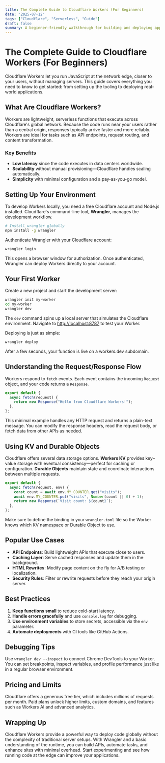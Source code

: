 ```yaml
---
title: The Complete Guide to Cloudflare Workers (For Beginners)
date: "2025-07-12"
tags: ["Cloudflare", "Serverless", "Guide"]
draft: false
summary: A beginner-friendly walkthrough for building and deploying applications with Cloudflare Workers, including setup, core concepts, and practical examples.
---
```


# The Complete Guide to Cloudflare Workers (For Beginners)

Cloudflare Workers let you run JavaScript at the network edge, closer to your users, without managing servers. This guide covers everything you need to know to get started: from setting up the tooling to deploying real-world applications.

## What Are Cloudflare Workers?

Workers are lightweight, serverless functions that execute across Cloudflare's global network. Because the code runs near your users rather than a central origin, responses typically arrive faster and more reliably. Workers are ideal for tasks such as API endpoints, request routing, and content transformation.

### Key Benefits

- **Low latency** since the code executes in data centers worldwide.
- **Scalability** without manual provisioning—Cloudflare handles scaling automatically.
- **Simplicity** with minimal configuration and a pay-as-you-go model.

## Setting Up Your Environment

To develop Workers locally, you need a free Cloudflare account and Node.js installed. Cloudflare's command-line tool, **Wrangler**, manages the development workflow.

```bash
# Install wrangler globally
npm install -g wrangler
```

Authenticate Wrangler with your Cloudflare account:

```bash
wrangler login
```

This opens a browser window for authorization. Once authenticated, Wrangler can deploy Workers directly to your account.

## Your First Worker

Create a new project and start the development server:

```bash
wrangler init my-worker
cd my-worker
wrangler dev
```

The `dev` command spins up a local server that simulates the Cloudflare environment. Navigate to <http://localhost:8787> to test your Worker.

Deploying is just as simple:

```bash
wrangler deploy
```

After a few seconds, your function is live on a workers.dev subdomain.

## Understanding the Request/Response Flow

Workers respond to `fetch` events. Each event contains the incoming `Request` object, and your code returns a `Response`.

```javascript
export default {
  async fetch(request) {
    return new Response("Hello from Cloudflare Workers!");
  },
};
```

This minimal example handles any HTTP request and returns a plain-text message. You can modify the response headers, read the request body, or fetch data from other APIs as needed.

## Using KV and Durable Objects

Cloudflare offers several data storage options. **Workers KV** provides key–value storage with eventual consistency—perfect for caching or configuration. **Durable Objects** maintain state and coordinate interactions between multiple requests.

```javascript
export default {
  async fetch(request, env) {
    const count = await env.MY_COUNTER.get("visits");
    await env.MY_COUNTER.put("visits", Number(count || 0) + 1);
    return new Response(`Visit count: ${count}`);
  },
};
```

Make sure to define the binding in your `wrangler.toml` file so the Worker knows which KV namespace or Durable Object to use.

## Popular Use Cases

- **API Endpoints**: Build lightweight APIs that execute close to users.
- **Caching Layer**: Serve cached responses and update them in the background.
- **HTML Rewrites**: Modify page content on the fly for A/B testing or localization.
- **Security Rules**: Filter or rewrite requests before they reach your origin server.

## Best Practices

1. **Keep functions small** to reduce cold-start latency.
2. **Handle errors gracefully** and use `console.log` for debugging.
3. **Use environment variables** to store secrets, accessible via the `env` parameter.
4. **Automate deployments** with CI tools like GitHub Actions.

## Debugging Tips

Use `wrangler dev --inspect` to connect Chrome DevTools to your Worker. You can set breakpoints, inspect variables, and profile performance just like in a regular browser environment.

## Pricing and Limits

Cloudflare offers a generous free tier, which includes millions of requests per month. Paid plans unlock higher limits, custom domains, and features such as Workers AI and advanced analytics.

## Wrapping Up

Cloudflare Workers provide a powerful way to deploy code globally without the complexity of traditional server setups. With Wrangler and a basic understanding of the runtime, you can build APIs, automate tasks, and enhance sites with minimal overhead. Start experimenting and see how running code at the edge can improve your applications.
